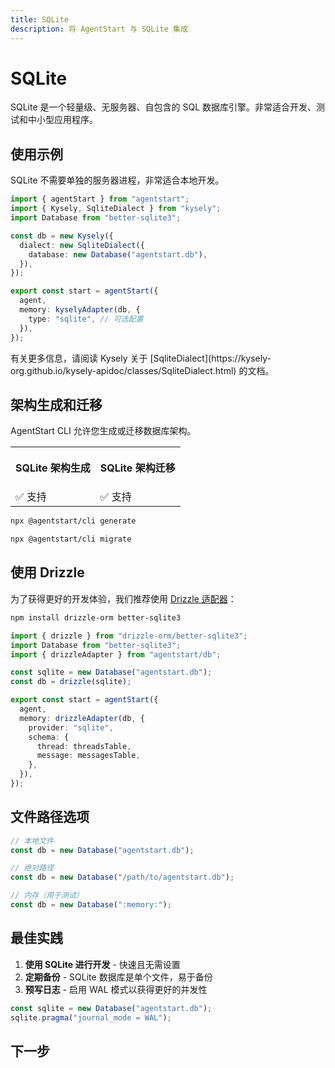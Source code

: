 ```yaml
---
title: SQLite
description: 将 AgentStart 与 SQLite 集成
---
```


# SQLite

SQLite 是一个轻量级、无服务器、自包含的 SQL 数据库引擎。非常适合开发、测试和中小型应用程序。

## 使用示例

SQLite 不需要单独的服务器进程，非常适合本地开发。

```ts title="lib/agent.ts"
import { agentStart } from "agentstart";
import { Kysely, SqliteDialect } from "kysely";
import Database from "better-sqlite3";

const db = new Kysely({
  dialect: new SqliteDialect({
    database: new Database("agentstart.db"),
  }),
});

export const start = agentStart({
  agent,
  memory: kyselyAdapter(db, {
    type: "sqlite", // 可选配置
  }),
});
```

<Callout>
  有关更多信息，请阅读 Kysely 关于
  [SqliteDialect](https://kysely-org.github.io/kysely-apidoc/classes/SqliteDialect.html) 的文档。
</Callout>

## 架构生成和迁移

AgentStart CLI 允许您生成或迁移数据库架构。

<table>
  <tr className="border-b">
    <th>
      <p className="font-bold text-[16px] mb-1">SQLite 架构生成</p>
    </th>
    <th>
      <p className="font-bold text-[16px] mb-1">SQLite 架构迁移</p>
    </th>
  </tr>
  <tr className="h-10">
    <td>✅ 支持</td>
    <td>✅ 支持</td>
  </tr>
</table>

```bash title="架构生成"
npx @agentstart/cli generate
```

```bash title="架构迁移"
npx @agentstart/cli migrate
```

## 使用 Drizzle

为了获得更好的开发体验，我们推荐使用 [Drizzle 适配器](/docs/databases/drizzle)：

```bash
npm install drizzle-orm better-sqlite3
```

```ts title="lib/agent.ts"
import { drizzle } from "drizzle-orm/better-sqlite3";
import Database from "better-sqlite3";
import { drizzleAdapter } from "agentstart/db";

const sqlite = new Database("agentstart.db");
const db = drizzle(sqlite);

export const start = agentStart({
  agent,
  memory: drizzleAdapter(db, {
    provider: "sqlite",
    schema: {
      thread: threadsTable,
      message: messagesTable,
    },
  }),
});
```

## 文件路径选项

```ts
// 本地文件
const db = new Database("agentstart.db");

// 绝对路径
const db = new Database("/path/to/agentstart.db");

// 内存（用于测试）
const db = new Database(":memory:");
```

## 最佳实践

1. **使用 SQLite 进行开发** - 快速且无需设置
2. **定期备份** - SQLite 数据库是单个文件，易于备份
3. **预写日志** - 启用 WAL 模式以获得更好的并发性

```ts
const sqlite = new Database("agentstart.db");
sqlite.pragma("journal_mode = WAL");
```

## 下一步

<Cards>
  <Card title="Drizzle 适配器" href="/docs/databases/drizzle" />
  <Card title="PostgreSQL" href="/docs/databases/postgresql" />
  <Card title="MySQL" href="/docs/databases/mysql" />
</Cards>
